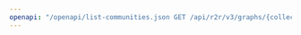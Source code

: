 ---
openapi: "/openapi/list-communities.json GET /api/r2r/v3/graphs/{collection_id}/communities"
---

